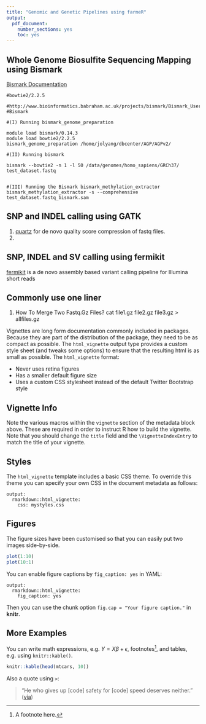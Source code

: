 ```yaml
---
title: "Genomic and Genetic Pipelines using farmeR"
output: 
  pdf_document: 
    number_sections: yes
    toc: yes
---
```




## Whole Genome Biosulfite Sequencing Mapping using Bismark

[Bismark Documentation](http://www.bioinformatics.babraham.ac.uk/projects/bismark/Bismark_User_Guide.pdf)


```
#bowtie2/2.2.5

#http://www.bioinformatics.babraham.ac.uk/projects/bismark/Bismark_User_Guide.pdf
#Bismark

#(I) Running bismark_genome_preparation

module load bismark/0.14.3
module load bowtie2/2.2.5
bismark_genome_preparation /home/jolyang/dbcenter/AGP/AGPv2/

#(II) Running bismark 

bismark --bowtie2 -n 1 -l 50 /data/genomes/homo_sapiens/GRCh37/ test_dataset.fastq


#(III) Running the Bismark bismark_methylation_extractor
bismark_methylation_extractor -s --comprehensive test_dataset.fastq_bismark.sam
```



## SNP and INDEL calling using GATK

1. [quartz](https://github.com/yunwilliamyu/quartz) for de novo quality score compression of fastq files.
2. 


## SNP, INDEL and SV calling using fermikit
[fermikit](https://github.com/lh3/fermikit) is a de novo assembly based variant calling pipeline for Illumina short reads 




## Commonly use one liner

1. How To Merge Two Fastq.Gz Files?
cat file1.gz file2.gz file3.gz > allfiles.gz


Vignettes are long form documentation commonly included in packages. Because they are part of the distribution of the package, they need to be as compact as possible. The `html_vignette` output type provides a custom style sheet (and tweaks some options) to ensure that the resulting html is as small as possible. The `html_vignette` format:

- Never uses retina figures
- Has a smaller default figure size
- Uses a custom CSS stylesheet instead of the default Twitter Bootstrap style

## Vignette Info

Note the various macros within the `vignette` section of the metadata block above. These are required in order to instruct R how to build the vignette. Note that you should change the `title` field and the `\VignetteIndexEntry` to match the title of your vignette.

## Styles

The `html_vignette` template includes a basic CSS theme. To override this theme you can specify your own CSS in the document metadata as follows:

    output: 
      rmarkdown::html_vignette:
        css: mystyles.css

## Figures

The figure sizes have been customised so that you can easily put two images side-by-side. 

```r
plot(1:10)
plot(10:1)
```

You can enable figure captions by `fig_caption: yes` in YAML:

    output:
      rmarkdown::html_vignette:
        fig_caption: yes

Then you can use the chunk option `fig.cap = "Your figure caption."` in **knitr**.

## More Examples

You can write math expressions, e.g. $Y = X\beta + \epsilon$, footnotes^[A footnote here.], and tables, e.g. using `knitr::kable()`.

```r
knitr::kable(head(mtcars, 10))
```

Also a quote using `>`:

> "He who gives up [code] safety for [code] speed deserves neither."
([via](https://twitter.com/hadleywickham/status/504368538874703872))
